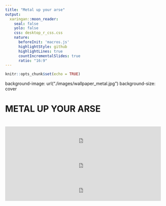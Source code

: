 ```yaml
---
title: "Metal up your arse"
output: 
  xaringan::moon_reader:
    seal: false
    yolo: false
    css: desktop_r_css.css
    nature:
      beforeInit: 'macros.js'
      highlightStyle: github
      highlightLines: true
      countIncrementalSlides: true
      ratio: "16:9"
---
```


```r
knitr::opts_chunk$set(echo = TRUE)
```
background-image: url("./images/wallpaper_metal.jpg")
background-size: cover
<h1 class="h1_css"> METAL UP YOUR ARSE <h1/>
<div>
  <iframe src="https://open.spotify.com/embed/track/5u28sgATq37ftnXpv12pq1" width="100%" height="80" frameBorder="0" allowtransparency="true" allow="encrypted-media"></iframe>
  <iframe src="https://open.spotify.com/embed/track/0ItAcLSkUiePOmFGun3cSe" width="100%" height="80" frameBorder="0" allowtransparency="true" allow="encrypted-media"></iframe>
  <iframe src="https://open.spotify.com/embed/track/4E5xVW505akJX0wcKj8Mpd" width="100%" height="80" frameBorder="0" allowtransparency="true" allow="encrypted-media"></iframe>
<div/>




